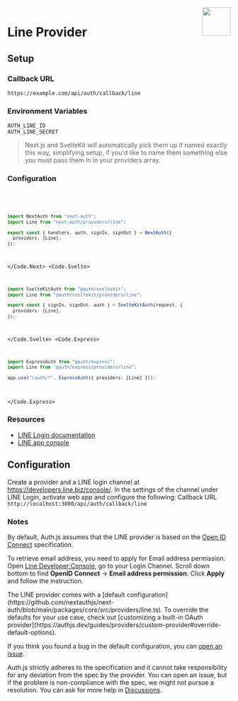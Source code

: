
<img align="right" src="/img/providers/line.svg" height="64" width="64" />

# Line Provider

## Setup

### Callback URL

```
https://example.com/api/auth/callback/line
```

### Environment Variables

```
AUTH_LINE_ID
AUTH_LINE_SECRET
```

> Next.js and SvelteKit will automatically pick them up if named exactly this way, simplifying
> setup, if you'd like to name them something else you must pass them in in your providers array.

### Configuration

<Code>
  <Code.Next>

```ts filename="/auth.ts"
import NextAuth from "next-auth";
import Line from "next-auth/providers/line";

export const { handlers, auth, signIn, signOut } = NextAuth({
  providers: [Line],
});
```

  </Code.Next>
  <Code.Svelte>

```ts filename="/auth.ts"
import SvelteKitAuth from "@auth/sveltekit";
import Line from "@auth/sveltekit/providers/line";

export const { signIn, signOut, auth } = SvelteKitAuth(request, {
  providers: [Line],
});
```

  </Code.Svelte>
  <Code.Express>

```ts filename="/src/app.ts"
import ExpressAuth from "@auth/express";
import Line from "@auth/express/providers/line";

app.use("/auth/*", ExpressAuth({ providers: [Line] }));
```

  </Code.Express>
</Code>

### Resources

- [LINE Login documentation](https://developers.line.biz/en/docs/line-login/integrate-line-login/)
- [LINE app console](https://developers.line.biz/console/)

## Configuration

Create a provider and a LINE login channel at https://developers.line.biz/console/. In the settings of the channel under LINE Login, activate web app and configure the following: Callback URL `http://localhost:3000/api/auth/callback/line`

### Notes

By default, Auth.js assumes that the LINE provider is
based on the [Open ID Connect](https://openid.net/specs/openid-connect-core-1_0.html) specification.

To retrieve email address, you need to apply for Email address permission. Open [Line Developer Console](https://developers.line.biz/console/), go to your Login Channel. Scroll down bottom to find **OpenID Connect** -> **Email address permission**. Click **Apply** and follow the instruction.

<Callout>
The LINE provider comes with a [default configuration](https://github.com/nextauthjs/next-auth/blob/main/packages/core/src/providers/line.ts).
To override the defaults for your use case, check out [customizing a built-in OAuth provider](https://authjs.dev/guides/providers/custom-provider#override-default-options).

</Callout>

If you think you found a bug in the default configuration, you can [open an issue](https://authjs.dev/new/provider-issue).

Auth.js strictly adheres to the specification and it cannot take responsibility for any deviation from
the spec by the provider. You can open an issue, but if the problem is non-compliance with the spec,
we might not pursue a resolution. You can ask for more help in [Discussions](https://authjs.dev/new/github-discussions).
